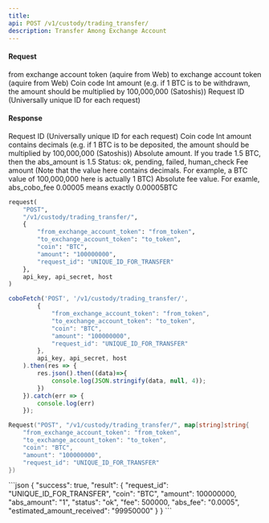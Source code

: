 ```yaml
---
title: 
api: POST /v1/custody/trading_transfer/ 
description: Transfer Among Exchange Account 
---
```

#### Request 

<ParamField body="from_exchange_account_token" type="String" required>from exchange account token (aquire from Web)</ParamField> 
<ParamField body="to_exchange_account_token" type="String" required>to exchange account token (aquire from Web)</ParamField> 
<ParamField body="coin" type="String" required>Coin code</ParamField> 
<ParamField body="amount" type="Int" required>Int amount (e.g. if 1 BTC is to be withdrawn, the amount should be multiplied by 100,000,000 (Satoshis))</ParamField> 
<ParamField body="request_id" type="String" required>Request ID (Universally unique ID for each request)</ParamField> 

#### Response 

<ResponseField name="request_id" type="String" >Request ID (Universally unique ID for each request)</ResponseField> 
<ResponseField name="coin" type="String" >Coin code</ResponseField> 
<ResponseField name="amount" type="Int" >Int amount contains decimals (e.g. if 1 BTC is to be deposited, the amount should be multiplied by 100,000,000 (Satoshis))</ResponseField> 
<ResponseField name="abs_amount" type="String" >Absolute amount. If you trade 1.5 BTC, then the abs_amount is 1.5</ResponseField> 
<ResponseField name="status" type="String" >Status: ok, pending, failed, human_check</ResponseField> 
<ResponseField name="fee" type="Int" >Fee amount (Note that the value here contains decimals. For example, a BTC value of 100,000,000 here is actually 1 BTC)</ResponseField> 
<ResponseField name="abs_fee" type="String" >Absolute fee value. For examle, abs_cobo_fee 0.00005 means exactly 0.00005BTC</ResponseField> 
<RequestExample>
```python Python
request(
    "POST",
    "/v1/custody/trading_transfer/",
    {
        "from_exchange_account_token": "from_token",
        "to_exchange_account_token": "to_token",
        "coin": "BTC",
        "amount": "100000000",
        "request_id": "UNIQUE_ID_FOR_TRANSFER"
    },
    api_key, api_secret, host
)
```
```javascript JavaScript
coboFetch('POST', '/v1/custody/trading_transfer/',
        {
            "from_exchange_account_token": "from_token",
            "to_exchange_account_token": "to_token",
            "coin": "BTC",
            "amount": "100000000",
            "request_id": "UNIQUE_ID_FOR_TRANSFER"
        },
        api_key, api_secret, host
    ).then(res => {
        res.json().then((data)=>{
            console.log(JSON.stringify(data, null, 4));
        })
    }).catch(err => {
        console.log(err)
    });
```
```go Go
Request("POST", "/v1/custody/trading_transfer/", map[string]string{
    "from_exchange_account_token": "from_token",
    "to_exchange_account_token": "to_token",
    "coin": "BTC",
    "amount": "100000000",
    "request_id": "UNIQUE_ID_FOR_TRANSFER"
})
```
</RequestExample>

<ResponseExample>
```json
{
  "success": true,
  "result": {
    "request_id": "UNIQUE_ID_FOR_TRANSFER",
    "coin": "BTC",
    "amount": 100000000,
    "abs_amount": "1",
    "status": "ok",
    "fee": 500000,
    "abs_fee": "0.0005",
    "estimated_amount_received": "99950000"
  }
}
```
</ResponseExample>

